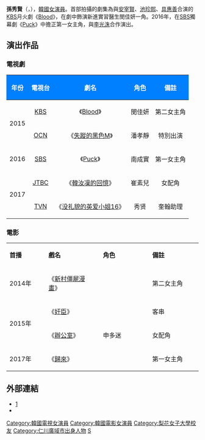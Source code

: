 {{藝人
|姓名 = 孫秀賢
|類型 = 女演員
|圖片 = 
|圖片尺寸 = 
|圖片簡介 = 
|本名 = 
|外文名 = 손수현
|外文 = ko
|羅馬拼音 = Sohn Su Hyun
|英文名 =
|暱稱 =
|其他藝名 = 
|國籍 = {{KOR}}
|出生日期 = {{birth_date_and_age|1988|2|29}}
|出生地點 = {{KOR}}[[仁川廣域市|仁川廣域市]]
|宗教信仰 = 
|語言 = [[韓語|韓語]]
|職業 = [[演員|演員]]
|教育程度 = [[梨花女子大學|梨花女子大學]]
|出道作品 = 
|出道日期 = 2014年
|代表作品 =《[[Blood_(電視劇)|Blood]]》
|活躍年代 =
|唱片公司 = 
|經紀公司 = 
|相關團體 = 
|網站 = 
}}

'''孫秀賢'''（{{lang-ko|'''손수현'''}}，{{bd|1988年|2月29日}}），[[韓國|韓國]][[女演員|女演員]]。首部拍攝的劇集為與[[安宰賢|安宰賢]]、[[池珍熙|池珍熙]]、[[具惠善|具惠善]]合演的[[韓國放送公社|KBS]]月火劇《[[Blood_(電視劇)|Blood]]》，在劇中飾演新進實習醫生閔佳妍一角。2016年，在[[SBS株式會社|SBS]]獨幕劇《[[Puck|Puck]]》中擔正第一女主角，與[[李光洙_(演員)|李光洙]]合作演出。

== 演出作品 ==
=== 電視劇 ===
{| class="wikitable" width="70%" align="center"
!style="background: #007FFF; color:white" align="center"|年份
!style="background: #007FFF; color:white" align="center"|電視台
!style="background: #007FFF; color:white" align="center"|劇名
!style="background: #007FFF; color:white" align="center"|角色
!style="background: #007FFF; color:white" align="center"|備註
|-
|rowspan=2| 2015 || [[韓國放送公社|KBS]] || 《[[Blood_(電視劇)|Blood]]》 || 閔佳妍 ||第二女主角
|-
| [[OCN|OCN]] || 《[[失蹤的黑色M|失蹤的黑色M]]》 || 潘孝靜 || 特別出演
|-
| 2016 || [[SBS_(韓國)|SBS]] || 《[[Puck|Puck]]》 || 南成實 || 第一女主角
|-
|rowspan=2| 2017 || [[JTBC|JTBC]] || 《[[韓汝凜的回憶|韓汝凜的回憶]]》 || 崔素兒 || 女配角
|-
| [[TVN|TVN]] || 《[[没礼貌的英爱小姐16|没礼貌的英爱小姐16]]》 || 秀贤 || 奎翰助理
|}

=== 電影 ===
{|class="wikitable" width="70%"
|- style="background:#007FFF; color:white" align="center"
|style="width:15%"|'''首播'''||style="width:21%"|'''戲名'''||style="width:19%"|'''角色'''||style="width:19%"|'''備註'''
|-
|2014年||《[[新村僵屍漫畫|新村僵屍漫畫]]》||||第二女主角
|-
|rowspan="2"|2015年||《[[奸臣_(電影)|奸臣]]》||||客串
|-
|《[[辦公室_(電影)|辦公室]]》||申多迷||女配角
|-
|2017年||《[[歸來_(韓國電影)|歸來]]》||||第一女主角
|}

== 外部連結 ==
*[http://people.search.naver.com/search.naver?where=nexearch&sm=tab_ppn&query=%EC%86%90%EC%88%98%ED%98%84&os=651442&ie=utf8&key=PeopleServiceNAVER]{{Wayback|url=http://people.search.naver.com/search.naver?where=nexearch&sm=tab_ppn&query=%EC%86%90%EC%88%98%ED%98%84&os=651442&ie=utf8&key=PeopleServiceNAVER |date=20160304084511 }}{{ko}}
*{{Instagram|sohnsuhyun}}{{ko}}

{{DEFAULTSORT: Sohn Su Hyun}}
[[Category:韓國電視女演員|Category:韓國電視女演員]]
[[Category:韓國電影女演員|Category:韓國電影女演員]]
[[Category:梨花女子大學校友|Category:梨花女子大學校友]]
[[Category:仁川廣域市出身人物|Category:仁川廣域市出身人物]]
[[Category:孫姓|S]]